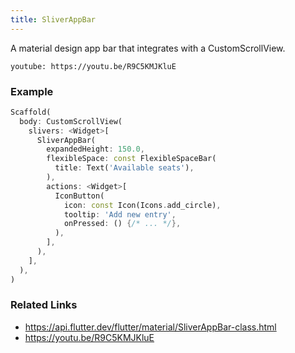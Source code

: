 ```yaml
---
title: SliverAppBar
---
```


A material design app bar that integrates with a CustomScrollView.

`youtube: https://youtu.be/R9C5KMJKluE`

### Example

```dart liveslice=SliverAppBar
Scaffold(
  body: CustomScrollView(
    slivers: <Widget>[
      SliverAppBar(
        expandedHeight: 150.0,
        flexibleSpace: const FlexibleSpaceBar(
          title: Text('Available seats'),
        ),
        actions: <Widget>[
          IconButton(
            icon: const Icon(Icons.add_circle),
            tooltip: 'Add new entry',
            onPressed: () {/* ... */},
          ),
        ],
      ),
    ],
  ),
)
```

### Related Links
- https://api.flutter.dev/flutter/material/SliverAppBar-class.html
- https://youtu.be/R9C5KMJKluE
